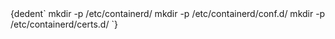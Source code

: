 
<CodeBlock language="bash">
    {dedent`
        mkdir -p /etc/containerd/
        mkdir -p /etc/containerd/conf.d/
        mkdir -p /etc/containerd/certs.d/
    `}
</CodeBlock>
